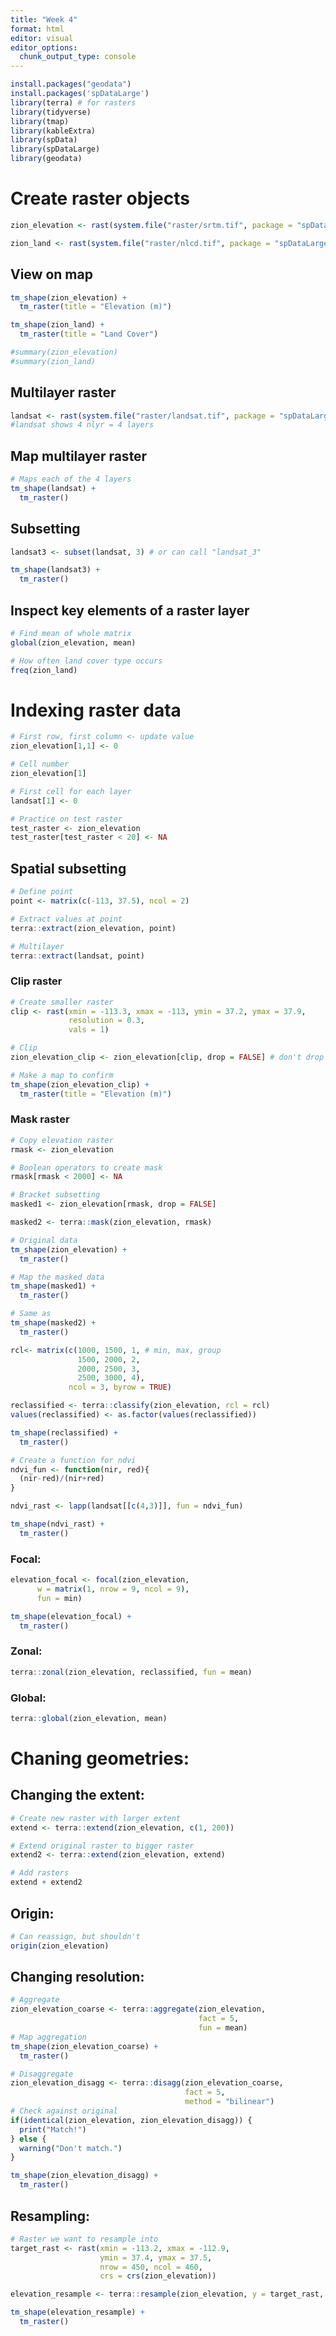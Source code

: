 ```yaml
---
title: "Week 4"
format: html
editor: visual
editor_options: 
  chunk_output_type: console
---
```


```r
install.packages("geodata")
install.packages('spDataLarge')
library(terra) # for rasters
library(tidyverse)
library(tmap)
library(kableExtra)
library(spData)
library(spDataLarge)
library(geodata)
```

# Create raster objects
```r
zion_elevation <- rast(system.file("raster/srtm.tif", package = "spDataLarge"))

zion_land <- rast(system.file("raster/nlcd.tif", package = "spDataLarge"))
```

## View on map
```r
tm_shape(zion_elevation) +
  tm_raster(title = "Elevation (m)")

tm_shape(zion_land) +
  tm_raster(title = "Land Cover")

#summary(zion_elevation)
#summary(zion_land)
```

## Multilayer raster
```r
landsat <- rast(system.file("raster/landsat.tif", package = "spDataLarge"))
#landsat shows 4 nlyr = 4 layers
```

## Map multilayer raster
```r
# Maps each of the 4 layers
tm_shape(landsat) +
  tm_raster()
```

## Subsetting
```r
landsat3 <- subset(landsat, 3) # or can call "landsat_3"

tm_shape(landsat3) +
  tm_raster()
```

## Inspect key elements of a raster layer
```r
# Find mean of whole matrix
global(zion_elevation, mean) 

# How often land cover type occurs
freq(zion_land)
```

# Indexing raster data
```r
# First row, first column <- update value
zion_elevation[1,1] <- 0

# Cell number
zion_elevation[1]

# First cell for each layer
landsat[1] <- 0 

# Practice on test raster
test_raster <- zion_elevation
test_raster[test_raster < 20] <- NA
```

## Spatial subsetting
```r
# Define point
point <- matrix(c(-113, 37.5), ncol = 2)

# Extract values at point
terra::extract(zion_elevation, point)

# Multilayer
terra::extract(landsat, point)
```

### Clip raster
```r
# Create smaller raster
clip <- rast(xmin = -113.3, xmax = -113, ymin = 37.2, ymax = 37.9,
             resolution = 0.3,
             vals = 1)

# Clip
zion_elevation_clip <- zion_elevation[clip, drop = FALSE] # don't drop geometries (default)

# Make a map to confirm
tm_shape(zion_elevation_clip) +
  tm_raster(title = "Elevation (m)")
```

### Mask raster
```r
# Copy elevation raster
rmask <- zion_elevation

# Boolean operators to create mask
rmask[rmask < 2000] <- NA

# Bracket subsetting
masked1 <- zion_elevation[rmask, drop = FALSE]

masked2 <- terra::mask(zion_elevation, rmask)
```

```r
# Original data
tm_shape(zion_elevation) +
  tm_raster()

# Map the masked data
tm_shape(masked1) +
  tm_raster()

# Same as
tm_shape(masked2) +
  tm_raster()
```

```r
rcl<- matrix(c(1000, 1500, 1, # min, max, group
               1500, 2000, 2, 
               2000, 2500, 3,
               2500, 3000, 4),
             ncol = 3, byrow = TRUE)

reclassified <- terra::classify(zion_elevation, rcl = rcl)
values(reclassified) <- as.factor(values(reclassified))

tm_shape(reclassified) +
  tm_raster()
```

```r
# Create a function for ndvi
ndvi_fun <- function(nir, red){
  (nir-red)/(nir+red)
}

ndvi_rast <- lapp(landsat[[c(4,3)]], fun = ndvi_fun)

tm_shape(ndvi_rast) +
  tm_raster()
```

### Focal:
```r
elevation_focal <- focal(zion_elevation,
      w = matrix(1, nrow = 9, ncol = 9),
      fun = min)
```

```r
tm_shape(elevation_focal) +
  tm_raster()
```

### Zonal:
```r
terra::zonal(zion_elevation, reclassified, fun = mean)
```

### Global:
```r
terra::global(zion_elevation, mean)
```

# Chaning geometries:
## Changing the extent:
```r
# Create new raster with larger extent
extend <- terra::extend(zion_elevation, c(1, 200))

# Extend original raster to bigger raster
extend2 <- terra::extend(zion_elevation, extend)

# Add rasters
extend + extend2
```

## Origin:
```r
# Can reassign, but shouldn't
origin(zion_elevation)
```

## Changing resolution:
```r
# Aggregate
zion_elevation_coarse <- terra::aggregate(zion_elevation,
                                          fact = 5,
                                          fun = mean)
# Map aggregation
tm_shape(zion_elevation_coarse) +
  tm_raster()

# Disaggregate
zion_elevation_disagg <- terra::disagg(zion_elevation_coarse, 
                                       fact = 5,
                                       method = "bilinear")
# Check against original
if(identical(zion_elevation, zion_elevation_disagg)) {
  print("Match!")
} else {
  warning("Don't match.")
}

tm_shape(zion_elevation_disagg) +
  tm_raster()
```

## Resampling:
```r
# Raster we want to resample into
target_rast <- rast(xmin = -113.2, xmax = -112.9, 
                    ymin = 37.4, ymax = 37.5,
                    nrow = 450, ncol = 460,
                    crs = crs(zion_elevation))

elevation_resample <- terra::resample(zion_elevation, y = target_rast, method = "bilinear")

tm_shape(elevation_resample) +
  tm_raster()
```

